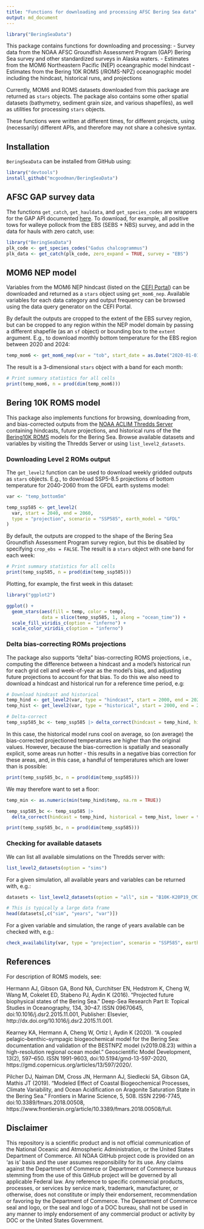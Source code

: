 ```yaml
---
title: "Functions for downloading and processing AFSC Bering Sea data"
output: md_document
---
```


```r
library("BeringSeaData")
```

This package contains functions for downloading and processing: 
- Survey data from the NOAA AFSC Groundfish Assessment Program (GAP) Bering Sea survey and other standardized surveys in Alaska waters.
- Estimates from the MOM6 Northeastern Pacific (NEP) oceangraphic model hindcast
- Estimates from the Bering 10K ROMS (/ROMS-NPZ) oceanographic model including the hindcast, historical runs, and projections

Currently, MOM6 and ROMS datasets downloaded from this package are returned as `stars` objects. The package also contains some other spatial datasets (bathymetry, sediment grain size, and various shapefiles), as well as utilities for processing `stars` objects.

These functions were written at different times, for different projects, using (necessarily) different APIs, and therefore may not share a cohesive syntax.

## Installation

`BeringSeaData` can be installed from GitHub using: 

```r
library("devtools")
install_github("mcgoodman/BeringSeaData")
```

## AFSC GAP survey data

The functions `get_catch`, `get_hauldata`, and `get_species_codes` are wrappers for the GAP API documented [here](https://afsc-gap-products.github.io/gap_products/content/foss-api-r.html). To download, for example, all positive tows for walleye pollock from the EBS (SEBS + NBS) survey, and add in the data for hauls with zero catch, use: 

```r
library("BeringSeaData")
plk_code <- get_species_codes("Gadus chalcogrammus")
plk_data <- get_catch(plk_code, zero_expand = TRUE, survey = "EBS")
```

## MOM6 NEP model

Variables from the MOM6 NEP hindcast (listed on the [CEFI Portal](https://psl.noaa.gov/cefi_portal/)) can be downloaded and returned as a `stars` object using `get_mom6_nep`. Available variables for each data category and output frequency can be browsed using the data query generator on the CEFI Portal. 

By default the outputs are cropped to the extent of the EBS survey region, but can be cropped to any region within the NEP model domain by passing a different shapefile (as an `sf` object) or bounding box to the `extent` argument. E.g., to download monthly bottom temperature for the EBS region between 2020 and 2024:

```r
temp_mom6 <- get_mom6_nep(var = "tob", start_date = as.Date("2020-01-01"), end_date = as.Date("2024-12-31"))
```

The result is a 3-dimensional `stars` object with a band for each month:

```r
# Print summary statistics for all cells
print(temp_mom6, n = prod(dim(temp_mom6)))
```

## Bering 10K ROMS model

This package also implements functions for browsing, downloading from, and bias-corrected outputs from the [NOAA ACLIM Thredds Server](https://data.pmel.noaa.gov/aclim/thredds/catalog/catalog.html) containing hindcasts, future projections, and historical runs of the the [Bering10K ROMS](https://beringnpz.github.io/roms-bering-sea/B10K-dataset-docs/) models for the Bering Sea. Browse available datasets and variables by visiting the Thredds Server or using `list_level2_datasets`.

### Downloading Level 2 ROMs output

The `get_level2` function can be used to download weekly gridded outputs as `stars` objects. E.g., to download SSP5-8.5 projections of bottom temperature for 2040-2060 from the GFDL earth systems model:

```r
var <- "temp_bottom5m"

temp_ssp585 <- get_level2(
  var, start = 2040, end = 2060, 
  type = "projection", scenario = "SSP585", earth_model = "GFDL"
)
```

By default, the outputs are cropped to the shape of the Bering Sea Groundfish Assessment Program survey region, but this be disabled by specifying `crop_ebs = FALSE`. The result is a `stars` object with one band for each week: 

```r
# Print summary statistics for all cells
print(temp_ssp585, n = prod(dim(temp_ssp585)))
```

Plotting, for example, the first week in this dataset: 

```r
library("ggplot2")

ggplot() + 
  geom_stars(aes(fill = temp, color = temp), 
             data = slice(temp_ssp585, 1, along = "ocean_time")) + 
  scale_fill_viridis_c(option = "inferno") + 
  scale_color_viridis_c(option = "inferno")
```

### Delta bias-correcting ROMs projections

The package also supports "delta" bias-correcting ROMS projections, i.e., computing the difference between a hindcast and a model's historical run for each grid cell and week-of-year as the model's bias, and adjusting future projections to account for that bias. To do this we also need to download a hindcast and historical run for a reference time period, e.g:

```r
# Download hindcast and historical
temp_hind <- get_level2(var, type = "hindcast", start = 2000, end = 2020)
temp_hist <- get_level2(var, type = "historical", start = 2000, end = 2020, earth_model = "GFDL")

# Delta-correct
temp_ssp585_bc <- temp_ssp585 |> delta_correct(hindcast = temp_hind, historical = temp_hist)
```

In this case, the historical model runs cool on average, so (on average) the bias-corrected projectioned temperatures are higher than the original values. However, because the bias-correction is spatially and seasonally explicit, some areas run hotter - this results in a negative bias correction for these areas, and, in this case, a handful of temperatures which are lower than is possible:

```r
print(temp_ssp585_bc, n = prod(dim(temp_ssp585)))
```

We may therefore want to set a floor: 

```r
temp_min <- as.numeric(min(temp_hind$temp, na.rm = TRUE))

temp_ssp585_bc <- temp_ssp585 |> 
  delta_correct(hindcast = temp_hind, historical = temp_hist, lower = temp_min)

print(temp_ssp585_bc, n = prod(dim(temp_ssp585)))
```


### Checking for available datasets

We can list all available simulations on the Thredds server with:

```r
list_level2_datasets(option = "sims")
```

For a given simulation, all available years and variables can be returned with, e.g.:

```r
datasets <- list_level2_datasets(option = "all", sim = "B10K-K20P19_CMIP6_gfdl_ssp585")

# This is typically a large data frame
head(datasets[,c("sim", "years", "var")])
```

For a given variable and simulation, the range of years available can be checked with, e.g.:

```r
check_availability(var, type = "projection", scenario = "SSP585", earth_model = "GFDL")
```

## References

For description of ROMS models, see: 

Hermann AJ, Gibson GA, Bond NA, Curchitser EN, Hedstrom K, Cheng W, Wang M, Cokelet ED, Stabeno PJ, Aydin K (2016). “Projected future biophysical states of the Bering Sea.” Deep-Sea Research Part II: Topical Studies in Oceanography, 134, 30–47. ISSN 09670645, doi:10.1016/j.dsr2.2015.11.001, Publisher: Elsevier, http://dx.doi.org/10.1016/j.dsr2.2015.11.001.

Kearney KA, Hermann A, Cheng W, Ortiz I, Aydin K (2020). “A coupled pelagic–benthic–sympagic biogeochemical model for the Bering Sea: documentation and validation of the BESTNPZ model (v2019.08.23) within a high-resolution regional ocean model.” Geoscientific Model Development, 13(2), 597–650. ISSN 1991-9603, doi:10.5194/gmd-13-597-2020, https://gmd.copernicus.org/articles/13/597/2020/.

Pilcher DJ, Naiman DM, Cross JN, Hermann AJ, Siedlecki SA, Gibson GA, Mathis JT (2019). “Modeled Effect of Coastal Biogeochemical Processes, Climate Variability, and Ocean Acidification on Aragonite Saturation State in the Bering Sea.” Frontiers in Marine Science, 5, 508. ISSN 2296-7745, doi:10.3389/fmars.2018.00508, https://www.frontiersin.org/article/10.3389/fmars.2018.00508/full.

## Disclaimer

This repository is a scientific product and is not official communication of the National Oceanic and Atmospheric Administration, or the United States Department of Commerce. All NOAA GitHub project code is provided on an ‘as is’ basis and the user assumes responsibility for its use. Any claims against the Department of Commerce or Department of Commerce bureaus stemming from the use of this GitHub project will be governed by all applicable Federal law. Any reference to specific commercial products, processes, or services by service mark, trademark, manufacturer, or otherwise, does not constitute or imply their endorsement, recommendation or favoring by the Department of Commerce. The Department of Commerce seal and logo, or the seal and logo of a DOC bureau, shall not be used in any manner to imply endorsement of any commercial product or activity by DOC or the United States Government.
